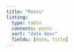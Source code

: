 ```yaml
---
title: "Posts"
listing: 
  type: table
  contents: posts
  sort: "date desc"
  fields: [date, title]
---
```

